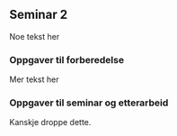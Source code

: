 
## Seminar 2

Noe tekst her

### Oppgaver til forberedelse 

Mer tekst her

### Oppgaver til seminar og etterarbeid

Kanskje droppe dette. 



